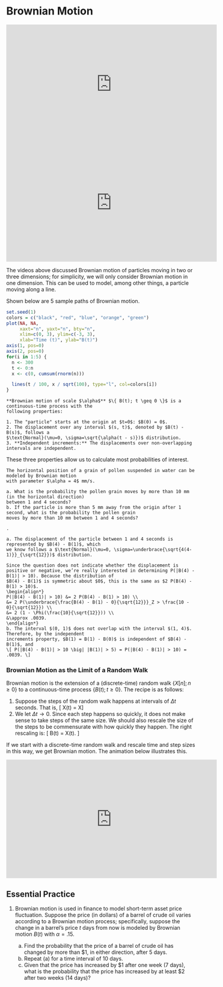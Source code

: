 # Brownian Motion {#brownian-motion}

<iframe width="560" height="315" src="https://www.youtube.com/embed/FAdxd2Iv-UA" frameborder="0" allow="accelerometer; autoplay; encrypted-media; gyroscope; picture-in-picture" allowfullscreen></iframe>

<iframe width="560" height="315" src="https://www.youtube.com/embed/nrUBPO6zZ40" frameborder="0" allow="accelerometer; autoplay; encrypted-media; gyroscope; picture-in-picture" allowfullscreen></iframe>

The videos above discussed Brownian motion of particles moving in two or three dimensions; for simplicity, we 
will only consider Brownian motion in one dimension. This can be used to model, among other things, a particle 
moving along a line.

Shown below are 5 sample paths of Brownian motion.

```r
set.seed(1)
colors = c("black", "red", "blue", "orange", "green")
plot(NA, NA,
     xaxt="n", yaxt="n", bty="n",
     xlim=c(0, 3), ylim=c(-3, 3),
     xlab="Time (t)", ylab="B(t)")
axis(1, pos=0)
axis(2, pos=0)
for(i in 1:5) {
  n <- 300
  t <- 0:n
  x <- c(0, cumsum(rnorm(n)))

  lines(t / 100, x / sqrt(100), type="l", col=colors[i])
}
```

```definition
**Brownian motion of scale $\alpha$** $\{ B(t); t \geq 0 \}$ is a continuous-time process with the 
following properties:

1. The "particle" starts at the origin at $t=0$: $B(0) = 0$.
2. The displacement over any interval $(s, t)$, denoted by $B(t) - B(s)$, follows a 
$\text{Normal}(\mu=0, \sigma=\sqrt{\alpha(t - s)})$ distribution.
3. **Independent increments:** The displacements over non-overlapping intervals are independent.
```

These three properties allow us to calculate most probabilities of interest.

```example
The horizontal position of a grain of pollen suspended in water can be modeled by Brownian motion 
with parameter $\alpha = 4$ mm/s. 

a. What is the probability the pollen grain moves by more than 10 mm (in the horizontal direction) 
between 1 and 4 seconds?
b. If the particle is more than 5 mm away from the origin after 1 second, what is the probability the pollen grain 
moves by more than 10 mm between 1 and 4 seconds?
```

```solution
.

a. The displacement of the particle between 1 and 4 seconds is represented by $B(4) - B(1)$, which 
we know follows a $\text{Normal}(\mu=0, \sigma=\underbrace{\sqrt{4(4-1)}}_{\sqrt{12}})$ distribution. 

Since the question does not indicate whether the displacement is positive or negative, we’re really interested in determining P(|B(4) - B(1)| > 10). Because the distribution of
$B(4) - B(1)$ is symmetric about $0$, this is the same as $2 P(B(4) - B(1) > 10)$. 
\begin{align*}
P(|B(4) - B(1)| > 10) &= 2 P(B(4) - B(1) > 10) \\
&= 2 P(\underbrace{\frac{B(4) - B(1) - 0}{\sqrt{12}}}_Z > \frac{10 - 0}{\sqrt{12}}) \\
&= 2 (1 - \Phi(\frac{10}{\sqrt{12}})) \\
&\approx .0039.
\end{align*}
b. The interval $(0, 1)$ does not overlap with the interval $(1, 4)$. Therefore, by the independent 
increments property, $B(1) = B(1) - B(0)$ is independent of $B(4) - B(1)$, and 
\[ P(|B(4) - B(1)| > 10 \big| |B(1)| > 5) = P(|B(4) - B(1)| > 10) = .0039. \]
```

### Brownian Motion as the Limit of a Random Walk {-}

Brownian motion is the extension of a (discrete-time) random walk $\{ X[n]; n \geq 0 \}$ 
to a continuous-time process $\{ B(t); t \geq 0 \}$. The recipe is as follows:

1. Suppose the steps of the random walk happens at intervals of $\Delta t$ seconds. That is, 
\[ X(t) = X\left[\frac{t}{\Delta t}\right] \]
2. We let $\Delta t \to 0$. Since each step happens so quickly, it does not make sense to take steps of 
the same size. We should also rescale the size of the steps to be commensurate with how quickly they 
happen. The right rescaling is:
\[ B(t) = \sqrt{\Delta t} X(t). \]

If we start with a discrete-time random walk and rescale time and step sizes in this way, we get 
Brownian motion. The animation below illustrates this.

<iframe width="560" height="315" src="https://www.youtube.com/embed/BOmURxCgubM" frameborder="0" allow="accelerometer; autoplay; encrypted-media; gyroscope; picture-in-picture" allowfullscreen></iframe>


## Essential Practice {-}

1. Brownian motion is used in finance to model short-term asset price fluctuation. Suppose the price (in dollars) of a barrel of crude oil varies according to a Brownian motion process; specifically, suppose the change in a barrel’s price 
$t$ days from now is modeled by Brownian motion $B(t)$ with $\alpha = .15$.

    a. Find the probability that the price of a barrel of crude oil has changed by more than $1, in either direction, after 5 days.
    b. Repeat (a) for a time interval of 10 days.
    c. Given that the price has increased by $1 after one week (7 days), what is the probability that the price has increased by at least $2 after two weeks (14 days)?
